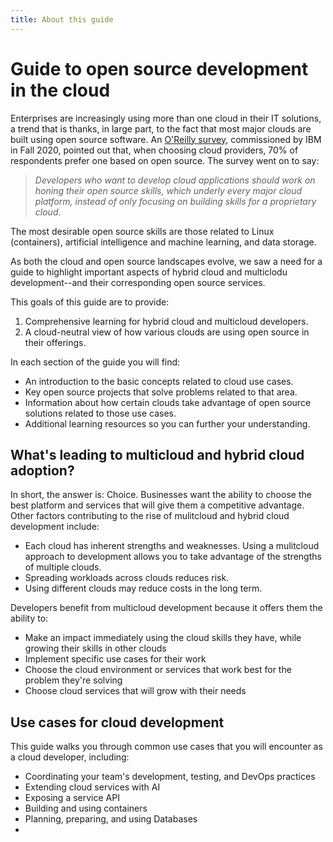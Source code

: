 ```yaml
---
title: About this guide
---
```


# Guide to open source development in the cloud

Enterprises are increasingly using more than one cloud in their IT solutions, a trend that is thanks, in large part, to the fact that most major clouds are built using open source software. An [O'Reilly survey](https://developer.ibm.com/blogs/oreilly-open-source-skill-survey-blog/), commissioned by IBM in Fall 2020, pointed out that, when choosing cloud providers, 70% of respondents prefer one based on open source. The survey went on to say:

 > _Developers who want to develop cloud applications should work on honing their open source skills, which underly every major cloud platform, instead of only focusing on building skills for a proprietary cloud_.

The most desirable open source skills are those related to Linux (containers), artificial intelligence and machine learning, and data storage.

As both the cloud and open source landscapes evolve, we saw a need for a guide to highlight important aspects of hybrid cloud and multiclodu development--and their corresponding open source services.

This goals of this guide are to provide:

1. Comprehensive learning for hybrid cloud and multicloud developers.
2. A cloud-neutral view of how various clouds are using open source in their offerings.

In each section of the guide you will find:

- An introduction to the basic concepts related to cloud use cases.
- Key open source projects that solve problems related to that area.
- Information about how certain clouds take advantage of open source solutions related to those use cases.
- Additional learning resources so you can further your understanding.

## What's leading to multicloud and hybrid cloud adoption?

In short, the answer is: Choice. Businesses want the ability to choose the best platform and services that will give them a competitive advantage. Other factors contributing to the rise of mulitcloud and hybrid cloud development include:

* Each cloud has inherent strengths and weaknesses. Using a mulitcloud approach to development allows you to take advantage of the strengths of multiple clouds.
* Spreading workloads across clouds reduces risk.
* Using different clouds may reduce costs in the long term.

Developers benefit from multicloud development because it offers them the ability to:

* Make an impact immediately using the cloud skills they have, while growing their skills in other clouds
* Implement specific use cases for their work
* Choose the cloud environment or services that work best for the problem they're solving
* Choose cloud services that will grow with their needs

## Use cases for cloud development

This guide walks you through common use cases that you will encounter as a cloud developer, including:

- Coordinating your team's development, testing, and DevOps practices
- Extending cloud services with AI
- Exposing a service API
- Building and using containers
- Planning, preparing, and using Databases
- 
